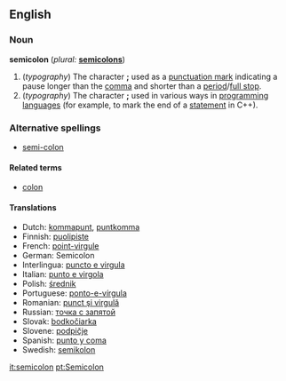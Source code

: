 {{Punctuation marks}}
==English==

===Noun===
'''semicolon'''  (''plural:'' '''[[semicolons]]''')
# (''typography'') The character ''';''' used as a [[punctuation mark]] indicating a pause longer than the [[comma]] and shorter than a [[period]]/[[full stop]].
# (''typography'') The character ''';''' used in various ways in [[programming language]]s (for example, to mark the end of a [[statement]] in C++).
<!--Greek uses a similar symbol for a [[question mark]].-->

===Alternative spellings===
*[[semi-colon]]

====Related terms====
*[[colon]]

====Translations====
*Dutch: [[kommapunt]], [[puntkomma]]
*Finnish: [[puolipiste]]
*French: [[point-virgule]] {{m}}
*German: Semicolon {{m}}
*Interlingua: [[puncto e virgula]]
*Italian: [[punto e virgola]] {{m}}
*Polish: [[średnik]] {{m}}
*Portuguese: [[ponto-e-vírgula]] {{m}}
*Romanian: [[punct şi virgulă]] {{n}}
*Russian: [[точка с запятой]] {{f}}
*Slovak: [[bodkočiarka]] {{f}}
*Slovene: [[podpičje]] {{n}}
*Spanish: [[punto y coma]] {{m}}
*Swedish: [[semikolon]]

[[it:semicolon]]
[[pt:Semicolon]]